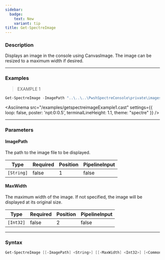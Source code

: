 ```yaml
---
sidebar:
  badge:
    text: New
    variant: tip
title: Get-SpectreImage
---
```





### Description

Displays an image in the console using CanvasImage. The image can be resized to a maximum width if desired.

---

### Examples
> EXAMPLE 1

```powershell
Get-SpectreImage -ImagePath "..\..\..\PwshSpectreConsole\private\images\smiley.png" -MaxWidth 40
```
<Asciinema
    src="/examples/getspectreimageExample1.cast"
    settings={{
        loop: false,
        poster: 'npt:0:0.5',
        terminalLineHeight: 1.1,
        theme: "spectre"
    }}
/>

---

### Parameters
#### **ImagePath**
The path to the image file to be displayed.

|Type      |Required|Position|PipelineInput|
|----------|--------|--------|-------------|
|`[String]`|false   |1       |false        |

#### **MaxWidth**
The maximum width of the image. If not specified, the image will be displayed at its original size.

|Type     |Required|Position|PipelineInput|
|---------|--------|--------|-------------|
|`[Int32]`|false   |2       |false        |

---

### Syntax
```powershell
Get-SpectreImage [[-ImagePath] <String>] [[-MaxWidth] <Int32>] [<CommonParameters>]
```
